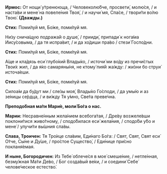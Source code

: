 **Ирмос:** От нощи́ у́тренююща, / Человеколю́бче, просвети́, молю́ся, / и наста́ви и мене́ на повеле́ния Твоя́, / и научи́ мя, Спа́се, / твори́ти во́лю Твою́. **(Дважды.)**

**Стих:** Поми́луй мя, Бо́же, поми́луй мя.

Ни́зу снича́щую подража́й о душе́, / прииди́, припади́ к нога́ма Иису́совыма, / да тя испра́вит, / и да хо́диши пра́во / стези́ Госпо́дни.

**Стих:** Поми́луй мя, Бо́же, поми́луй мя.

А́ще и кла́дязь еси́ глубо́кий Влады́ко, / источи́ ми во́ду из пречи́стых Твои́х жил, / да я́ко самаряны́ня, не ктому́ пия́й жа́жду: / жи́зни бо струи́ источа́еши.

**Стих:** Поми́луй мя, Бо́же, поми́луй мя.

Силоа́м да бу́дут ми / сле́зы моя́, Влады́ко Го́споди, / да умы́ю и аз зе́ницы се́рдца, / и ви́жду Тя у́мно, Све́та преве́чна.

**Преподо́бная ма́ти Мари́е, моли́ Бо́га о нас.**

**Марии:** Несравне́нным жела́нием всебога́тая, / Дре́ву возжеле́вши поклони́тися живо́тному, / сподо́билася еси́ жела́ния, / сподо́би у́бо и мене́ / улучи́ти вы́шния сла́вы.

**Слава, Троичен:** Тя Тро́ице сла́вим, Еди́наго Бо́га: / Свят, Свят, Свят еси́ О́тче, Сы́не и Ду́ше, / про́стое Существо́, / Еди́нице при́сно покланя́емая.

**И ныне, Богородичен:** Из Тебе́ облече́ся в мое́ смеше́ние, / нетле́нная, безму́жная Ма́ти Де́во, / Бог созда́вый ве́ки, / и соедини́ Себе́ челове́ческое естество́.
